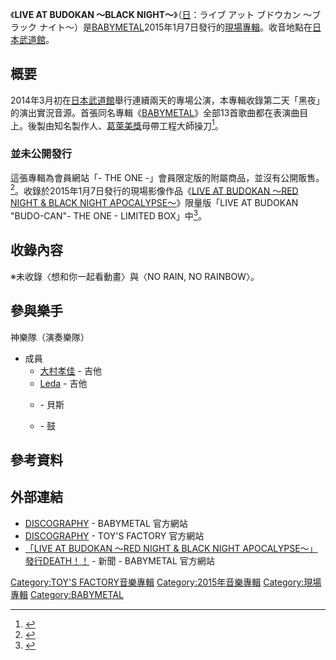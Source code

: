{{Infobox Album
| Name           = LIVE AT BUDOKAN 〜BLACK NIGHT〜
| Cover          = BABYMETAL Budokan Black Night Cover.jpg
| Type           = [[現場專輯|現場專輯]]
| Artist         = [[BABYMETAL|BABYMETAL]]
| Released       = 2015年1月7日
| Recorded       = 2014年3月2日（[[日本武道館|日本武道館]]）
| Genre          = [[日本搖滾樂|J-POP]]、[[重金屬音樂|重金屬]]
| Length         = 72分1秒
| Label          = BMD FOX RECORDS（[[TOY'S_FACTORY|TOY'S FACTORY]]）
| Producer       = {{link-ja|KOBAMETAL|KOBAMETAL}}
| Reviews        = 
| Chart position = <center>會員限定發行，無公開排名</center>
| Certification  = 
| Chronology     = [[BABYMETAL|BABYMETAL]] 專輯
| Last album     = [[BABYMETAL_(專輯)|BABYMETAL]]<br />（2014年）
| This album     = [[LIVE_AT_BUDOKAN_〜RED_NIGHT〜|LIVE AT BUDOKAN 〜RED NIGHT〜]]<br />（2015年）<br /><br />'''LIVE AT BUDOKAN 〜BLACK NIGHT〜'''<br />（2015年）
| Next album     = [[METAL_RESISTANCE|METAL RESISTANCE]]<br />（2016年）
}}

《'''LIVE AT BUDOKAN 〜BLACK NIGHT〜'''》（[[日語|日]]：ライブ アット ブドウカン 〜ブラック ナイト〜）是[[BABYMETAL|BABYMETAL]]2015年1月7日發行的[[現場專輯|現場專輯]]。收音地點在[[日本武道館|日本武道館]]。

== 概要 ==
2014年3月初在[[日本武道館|日本武道館]]舉行連續兩天的專場公演，本專輯收錄第二天「黑夜」的演出實況音源。首張同名專輯《[[BABYMETAL_(專輯)|BABYMETAL]]》全部13首歌曲都在表演曲目上。後製由知名製作人、[[格萊美獎|葛萊美獎]]母帶工程大師{{link-en|Ted Jensen|Ted Jensen}}操刀<ref>{{cite news|url=http://www.cdjournal.com/main/news/babymetal/62706|title=BABYMETAL、伝説の日本武道館2デイズ収録BD / DVDリリース、ライヴCDも同発！|newspaper=CDjournal|publisher=株式会社音楽出版社|date=2014-11-10|accessdate=2014-12-26|language=ja|archive-date=2017-08-23|archive-url=https://web.archive.org/web/20170823023556/http://www.cdjournal.com/main/news/babymetal/62706|dead-url=no}}</ref>。

=== 並未公開發行 ===
這張專輯為會員網站「- THE ONE -」會員限定版的附屬商品，並沒有公開販售。<ref>{{cite news|url=http://natalie.mu/music/news/130859|title=BABYMETAL武道館2DAYS映像化＆「赤い夜」はライブCDも|newspaper=音楽ナタリー|publisher=株式会社ナターシャ|date=2014-11-10|accessdate=2014-12-26|language=ja|archive-date=2021-01-16|archive-url=https://web.archive.org/web/20210116071759/https://natalie.mu/music/news/130859|dead-url=no}}</ref>。收錄於2015年1月7日發行的現場影像作品《[[LIVE_AT_BUDOKAN_〜RED_NIGHT_&_BLACK_NIGHT_APOCALYPSE〜|LIVE AT BUDOKAN 〜RED NIGHT & BLACK NIGHT APOCALYPSE〜]]》限量版「LIVE AT BUDOKAN "BUDO-CAN"- THE ONE - LIMITED BOX」中<ref>{{cite web|url=http://www.asmart.jp/Form/Product/ProductDetail.aspx?shop=0&cat=100131&swrd=&pid=10007715&vid=|title=WEBメンバー限定グッズ 「LIVE AT BUDOKAN “BUDO-CAN”-THE ONE - LIMITED BOX」|work=ASMART|publisher=株式会社[[Amuse|Amuse]]|accessdate=2014-12-26|language=ja|archive-date=2016-04-03|archive-url=https://web.archive.org/web/20160403131053/http://www.asmart.jp/form/product/productdetail.aspx?cat=100131&pid=10007715&shop=0&swrd=&vid=|dead-url=no}}</ref>。

== 收錄內容 ==
{{tracklist
| collapsed       = 
| headline        = 武道館 黑夜 LEGEND「DOOMSDAY」 ～召喚儀式～<br/><small>（[[日語|日]]：黒い夜 LEGEND“DOOMSDAY” 〜召喚の儀〜 ）</small><br/>2014/03/02 at 日本武道館<ref>{{Cite web|url=http://tower.jp/item/3750380|title=BABYMETAL/LIVE AT BUDOKAN 〜RED NIGHT〜 CD+ミュージックカード＜初回限定盤＞|work=TOWER RECORDS ONLINE|publisher=タワーレコード株式会社|accessdate=2015-01-08|language=ja|archive-date=2015-04-02|archive-url=https://web.archive.org/web/20150402113542/http://tower.jp/item/3750380|dead-url=no}}</ref>
| total_length    = 72:01
| title1          = BABYMETAL DEATH
| length1         = 7:06
| title2          = [[BABYMETAL_×_Kiba_of_Akiba|Iine!]]
| length2         = 4:13
| title3          = 撒嬌大作戰
| length3         = 3:23
| title4          = 4之歌
| length4         = 5:54
| title5          = 紅月-Akatsuki-
| length5         = 5:35
| title6          = Catch me if you can
| length6         = 5:55
| title7          = 歡樂★午夜
| length7         = 3:40
| title8          = [[給我巧克力!!|給我巧克力!!]]
| length8         = 4:00
| title9          = Mischiefs of metal gods -KAMI Band Instrumental-
| length9         = 3:21
| title10         = 惡夢的輪舞曲
| length10        = 3:41
| title11         = [[女狐|女狐]]
| length11        = 5:22
| title12         = [[欺凌、絕對、不行|欺凌、絕對、不行]]
| length12        = 9:21
| title13         = [[心跳☆早晨|心跳☆早晨]]
| length13        = 3:58
| title14         = [[HeadBanger!!|HeadBanger!!]]
| length14        = 6:32
}}
※未收錄〈想和你一起看動畫〉與〈NO RAIN, NO RAINBOW〉。

== 參與樂手 ==
神樂隊（演奏樂隊）
* 成員
** [[大村孝佳|大村孝佳]] - 吉他
** [[Leda|Leda]] - 吉他
** {{link-ja|BOH|BOH (ベーシスト)}} - 貝斯
** {{link-ja|青山英樹|青山英樹}} - 鼓

== 參考資料 ==
{{reflist}}

== 外部連結 ==
* [https://web.archive.org/web/20140815150638/http://www.babymetal.jp/discography/ DISCOGRAPHY] - BABYMETAL 官方網站
* [http://www.toysfactory.co.jp/artist/babymetal/disco DISCOGRAPHY]{{Wayback|url=http://www.toysfactory.co.jp/artist/babymetal/disco |date=20160827133235 }} - TOY'S FACTORY 官方網站
* [https://web.archive.org/web/20141225190045/http://www.babymetal.jp/news/0/14577/ 「LIVE AT BUDOKAN 〜RED NIGHT & BLACK NIGHT APOCALYPSE〜」發行DEATH！！] - 新聞 - BABYMETAL 官方網站
{{Portal bar|音樂}}
{{BABYMETAL}}

[[Category:TOY'S_FACTORY音樂專輯|Category:TOY'S FACTORY音樂專輯]]
[[Category:2015年音樂專輯|Category:2015年音樂專輯]]
[[Category:現場專輯|Category:現場專輯]]
[[Category:BABYMETAL|Category:BABYMETAL]]